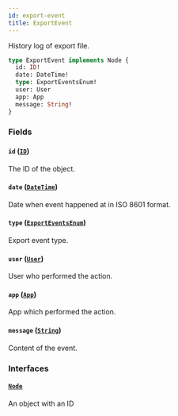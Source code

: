 ```yaml
---
id: export-event
title: ExportEvent
---
```



History log of export file.

```graphql
type ExportEvent implements Node {
  id: ID!
  date: DateTime!
  type: ExportEventsEnum!
  user: User
  app: App
  message: String!
}
```


### Fields

#### `id` ([`ID`](../../../developer/api-reference/scalars/id))

The ID of the object.


#### `date` ([`DateTime`](../../../developer/api-reference/scalars/date-time))

Date when event happened at in ISO 8601 format.


#### `type` ([`ExportEventsEnum`](../../../developer/api-reference/enums/export-events-enum))

Export event type.


#### `user` ([`User`](../../../developer/api-reference/objects/user))

User who performed the action.


#### `app` ([`App`](../../../developer/api-reference/objects/app))

App which performed the action.


#### `message` ([`String`](../../../developer/api-reference/scalars/string))

Content of the event.


### Interfaces

#### [`Node`](../../../developer/api-reference/interfaces/node) 

An object with an ID




